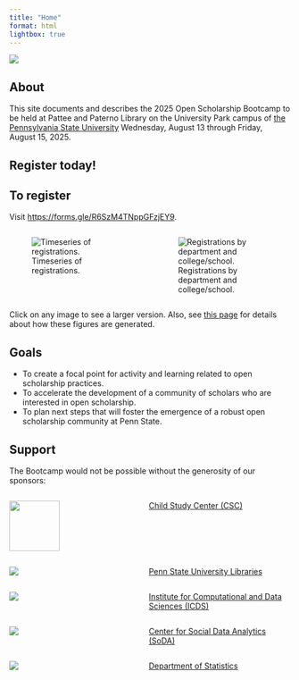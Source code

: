 ```yaml
---
title: "Home"
format: html
lightbox: true
---
```


![](include/img/banner.png)

## About

This site documents and describes the 2025 Open Scholarship Bootcamp to be held at Pattee and Paterno Library on the University Park campus of [the Pennsylvania State University](https://www.psu.edu) Wednesday, August 13 through Friday, August 15, 2025.

## Register today!

::: callout-important
## To register

Visit <https://forms.gle/R6SzM4TNppGFzjEY9>.
:::

::::: columns
::: {.column width="50%"}
![Timeseries of registrations.](include/fig/fig-registration-time-series-1.png)
:::

::: {.column width="50%"}
![Registrations by department and college/school.](include/fig/fig-regis-dept-coll-1.png)
:::
:::::

Click on any image to see a larger version. Also, see [this page](registration.qmd) for details about how these figures are generated.

## Goals {.unnumbered}

-   To create a focal point for activity and learning related to open scholarship practices.
-   To accelerate the development of a community of scholars who are interested in open scholarship.
-   To plan next steps that will foster the emergence of a robust open scholarship community at Penn State.

## Support

The Bootcamp would not be possible without the generosity of our sponsors:

:::::: columns
::: {.column width="40%"}
![](include/img/CSC-Graphic-Multicolor.png){height="90px" width="90px" fig-align="center"}
:::

::: {.column width="5%"}
:::

::: {.column width="55%"}
[Child Study Center (CSC)](https://csc.la.psu.edu)
:::
::::::

:::::: columns
::: {.column width="40%"}
![](include/img/libraries.png)
:::

::: {.column width="5%"}
:::

::: {.column width="55%"}
[Penn State University Libraries](https://libraries.psu.edu)
:::
::::::

:::::: columns
::: {.column width="40%"}
![](include/img/icds.png)
:::

::: {.column width="5%"}
:::

::: {.column width="55%"}
[Institute for Computational and Data Sciences (ICDS)](https://www.icds.psu.edu)
:::
::::::

:::::: columns
::: {.column width="40%"}
![](include/img/cla-soda-logo.PNG)
:::

::: {.column width="5%"}
:::

::: {.column width="55%"}
[Center for Social Data Analytics (SoDA)](https://soda.la.psu.edu)
:::
::::::

:::::: columns
::: {.column width="40%"}
![](include/img/statistics-dept.png)
:::

::: {.column width="5%"}
:::

::: {.column width="55%"}
[Department of Statistics](https://science.psu.edu/stat)
:::
::::::
